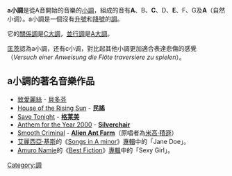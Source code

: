 {{Lowercase}}
{{Infobox Scale
| image_name = Do_Mayor_armadura.png
| scale_name = a小調
| English = A minor
| Deutsch = a-moll
| French = La mineur
| Italian = La minore
| Japanese = イ短調
| tonic = A
| super-tonic = B
| mediant = C
| sub-dominant = D
| dominant = E
| Sub-mediant = F
| Leading-tone = G
| parallel = [[A大調|A大調]]
| relative = [[C大調|C大調]]
| enharmonic = [[重降b小调|重降b小调]]
}}

'''a小調'''是從A音開始的音樂的[[小調|小調]]，組成的音有'''A'''、B、'''C'''、D、'''E'''、F、G及'''A'''（自然小调）。a小調是一個沒有[[升號|升號]]和[[降號|降號]]的[[調|調]]。

它的[[平行大小調|關係調]]是[[C大調|C大調]]，[[同主音調|並行調]]是[[A大調|A大調]]。

[[匡茨|匡茨]]認為a小調，还有c小调，對比起其他小調更加適合表達悲傷的感覺（''Versuch einer Anweisung die Flöte traversiere zu spielen''）。

== a小調的著名音樂作品 ==

*[[致愛麗絲|致愛麗絲]] - [[貝多芬|貝多芬]]
*[[House_of_the_Rising_Sun|House of the Rising Sun]] - '''民謠'''
*[[Save_Tonight|Save Tonight]] - '''[[格莱美|格莱美]]'''
*[[Anthem_for_the_Year_2000|Anthem for the Year 2000]] - '''[[Silverchair|Silverchair]]'''
*[[Smooth_Criminal|Smooth Criminal]] - '''[[Alien_Ant_Farm|Alien Ant Farm]]'''（原唱者為[[米高·積遜|米高·積遜]]）
*[[艾麗西亞·基斯|艾麗西亞·基斯]]的《[[Songs_in_A_minor|Songs in A minor]]》[[專輯|專輯]]中的「Jane Doe」。
*[[Amuro_Namie|Amuro Namie]]的《[[Best_Fiction|Best Fiction]]》[[專輯|專輯]]中的「Sexy Girl」。

{{Circle of fifths}}

[[Category:調|Category:調]]